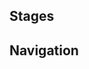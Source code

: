 {{Genius Invokation TCG Character Stages Intro}}

==Stages==
{{Genius Invokation TCG Stages/Detailed|Sulaykha}}

==Navigation==
{{Genius Invokation TCG Stages Navbox}}